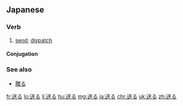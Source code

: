 ==Japanese==
{{ja-kanjitab|おく|sort=おくる|yomi=kun}}

===Verb===
{{ja-verb|おくる|type=1|tr=trans}}

# [[send]]; [[dispatch]]

====Conjugation====
{{ja-go-ru|おく}}

===See also===
* [[贈る]]

[[fr:送る]]
[[lo:送る]]
[[li:送る]]
[[hu:送る]]
[[mg:送る]]
[[ja:送る]]
[[chr:送る]]
[[uk:送る]]
[[zh:送る]]